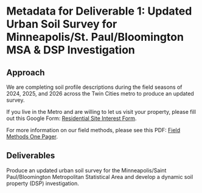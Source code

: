# Metadata for Deliverable 1: Updated Urban Soil Survey for Minneapolis/St. Paul/Bloomington MSA & DSP Investigation

## Approach

We are completing soil profile descriptions during the field seasons of 2024, 2025, and 2026 across the Twin Cities metro to produce an updated survey.

If you live in the Metro and are willing to let us visit your property, please fill out this Google Form: [Residential Site Interest Form](https://forms.gle/zgRBZLXrzCVcu9Cv6).

For more information on our field methods, please see this PDF: [Field Methods One Pager](https://drive.google.com/file/d/1X6XBsGOcCU1JiZbxwIl6-bq6rEZP8qi7/view?usp=sharing).

## Deliverables

Produce an updated urban soil survey for the Minneapolis/Saint Paul/Bloomington Metropolitan Statistical Area and develop a dynamic soil property (DSP) investigation.
